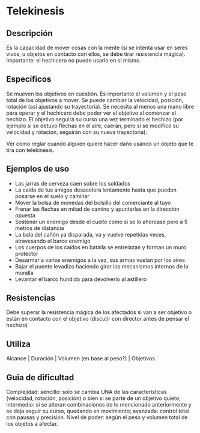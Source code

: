 # Telekinesis

## Descripción

Es la capacidad de mover cosas con la mente (si se intenta usar en seres vivos, u objetos en contacto con ellos, se debe tirar resistencia mágica). Importante: el hechicero no puede usarlo en sí mismo.

## Específicos

Se mueven los objetivos en cuestión. Es importante el volumen y el peso total de los objetivos a mover. Se puede cambiar la velocidad, posición, rotación (así ajustando su trayectoria). Se necesita al menos una mano libre para operar y el hechicero debe poder ver el objetivo al comenzar el hechizo. El objetivo seguirá su curso una vez terminado el hechizo (por ejemplo si se detuvo flechas en el aire, caerán, pero si se modificó su velocidad y rotación, seguirán con su nueva trayectoria).

Ver como reglar cuando alguien quiere hacer daño usando un objeto que te tira con telekinesis.

## Ejemplos de uso

- Las jarras de cerveza caen sobre los soldados
- La caída de tus amigos desacelera lentamente hasta que pueden posarse en el suelo y caminar
- Mover la bolsa de monedas del bolsillo del comerciante al tuyo
- Frenar las flechas en mitad de camino y apuntarlas en la dirección opuesta
- Sostener un enemigo desde el cuello como si se lo ahorcase pero a 5 metros de distancia
- La bala del cañón ya disparada, va y vuelve repetidas veces, atravesando el barco enemigo
- Los cuerpos de los caídos en batalla se entrelazan y forman un muro protector
- Desarmar a varios enemigos a la vez, sus armas vuelan por los aires
- Bajar el puente levadizo haciendo girar los mecanismos internos de la muralla
- Levantar el barco hundido para devolverlo al astillero

## Resistencias

Debe superar la resistencia mágica de los afectados si van a ser objetivo o están en contacto con el objetivo (discutir con director antes de pensar el hechizo)

## Utiliza

Alcance | Duración | Volumen (en base al peso?) | Objetivos

## Guia de dificultad

Complejidad: sencillo: solo se cambia UNA de las características (velocidad, rotación, posición) o bien si se parte de un objetivo quieto; intermedio: si se alteran combinaciones de lo mencionado anteriormente y se deja seguir su curso, quedando en movimiento; avanzada: control total con pausas y precisión. Nivel de poder: según el peso y volumen total de los objetos a afectar.
